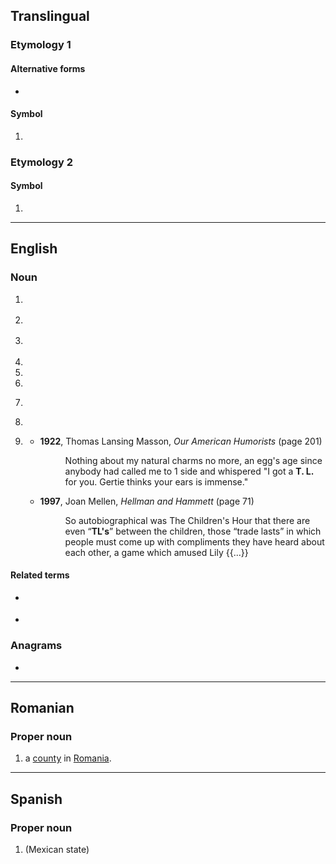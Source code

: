 {{also|tl|Tl|.tl}}
==Translingual==

===Etymology 1===

====Alternative forms====
* {{alter|mul|Tl}}

====Symbol====
{{mul-symbol}}

# {{SI-unit-abb2|tera|liter|litre|[[fluid measure]]}}

===Etymology 2===

====Symbol====
{{mul-symbol}}

# {{ISO 3166|1|2|Timor-Leste}}

----

==English==

===Noun===
{{en-noun}}

# {{lb|en|linguistics}} {{initialism of|en|target language}}
# {{lb|en|informal}} {{abbreviation of|en|translator}}
# {{lb|en|informal}} {{abbreviation of|en|translation}}
# {{abbreviation of|en|timeline}}
# {{abbreviation of|en|turntable ladder}}
# {{abbreviation of|en|[[team]] [[leader]]}}
# {{lb|en|ecology}} {{initialism of|en|trophic level}}
# {{abbreviation of|en|[[Turkish]] [[lira]]}}
#: {{syn|mul|₺}}
# {{lb|en|slang|dated}} {{init of|en|trade-last}}
#* '''1922''', Thomas Lansing Masson, ''Our American Humorists'' (page 201)
#*: Nothing about my natural charms no more, an egg's age since anybody had called me to 1 side and whispered "I got a '''T. L.''' for you. Gertie thinks your ears is immense."
#* '''1997''', Joan Mellen, ''Hellman and Hammett'' (page 71)
#*: So autobiographical was The Children's Hour that there are even “'''TL's'''” between the children, those “trade lasts” in which people must come up with compliments they have heard about each other, a game which amused Lily {{...}}

====Related terms====
* {{sense|translation}} {{l|en|MTL}} {{qualifier|machine translation}}
* {{sense|translation}} {{l|en|TLN}} {{qualifier|translation note / translator's note}}

===Anagrams===
* {{anagrams|en|a=lt|LT|Lt|Lt.}}

----

==Romanian==

===Proper noun===
{{head|ro|proper noun}}

# {{abbreviation of|ro|Tulcea|dot=,}} a [[county]] in [[Romania]].

----

==Spanish==

===Proper noun===
{{es-proper noun}}

# {{abbreviation of|es|Tlaxcala|nodot=1}} (Mexican state)